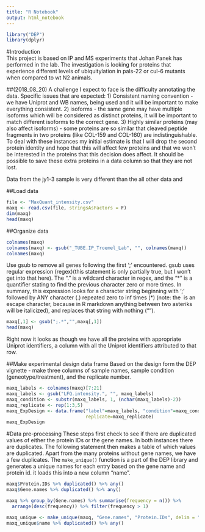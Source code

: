 ```yaml
---
title: "R Notebook"
output: html_notebook
---
```


```r
library("DEP")
library(dplyr)
```


#Introduction  
This project is based on IP and MS experiments that Johan Panek has performed in the lab. The investigation is looking for proteins that experience different levels of ubiquitylation in pals-22 or cul-6 mutants when compared to wt N2 animals.  

##(2018_08_20)
A challenge I expect to face is the difficulty annotating the data. Specific issues that are expected: 1) Consistent naming convention - we have Uniprot and WB names, being used and it will be important to make everything consistent. 2) isoforms - the same gene may have multiple isoforms which will be considered as distinct proteins, it will be important to match different isoforms to the correct gene. 3) Highly similar proteins (may also affect isoforms) - some proteins are so similar that cleaved peptide fragments in two proteins (like COL-159 and COL-160) are indistinguishable. To deal with these instances my initial estimate is that I will drop the second protein identity and hope that this will affect few proteins and that we won't be interested in the proteins that this decision does affect. It should be possible to save these extra proteins in a data column so that they are not lost. 

Data from the jy1-3 sample is very different than the all other data and 

##Load data
```r
file <- "MaxQuant_intensity.csv"
maxq <- read.csv(file, stringsAsFactors = F)
dim(maxq)
head(maxq)
```

##Organize data
```r
colnames(maxq)
colnames(maxq) <- gsub("_TUBE.IP_Troemel_Lab", "", colnames(maxq))
colnames(maxq)
```

Use gsub to remove all genes following the first ';' encountered. gsub uses regular expression (regex)(this statement is only partially true, but I won't get into that here). The "." is a wildcard character in regex, and the "*" is a quantifier stating to find the previous character zero or more times. In summary, this expression looks for a character string beginning with ';' followed by ANY character (.) repeated zero to inf times (\*) (note: the \ is an escape character, because in R markdown anything between two asteriks will be italicized), and replaces that string with nothing ("").    
```r
maxq[,1] <- gsub(";.*","",maxq[,1])
head(maxq)
```

Right now it looks as though we have all the proteins with appropriate Uniprot identifiers, a column with all the Uniprot identifiers attributed to that row.

##Make experimental design data frame
Based on the design form the DEP vignette - make three columns of sample names, sample condition (geneotype/treatment), and the replicate number.
```r
maxq_labels <- colnames(maxq)[7:21]
maxq_labels <- gsub("LFQ.intensity.", "", maxq_labels)
maxq_condition <- substr(maxq_labels, 1, (nchar(maxq_labels)-2))
maxq_replicate <- rep(1:3,5)
maxq_ExpDesign <- data.frame("label"=maxq_labels, "condition"=maxq_condition,
                             replicate=maxq_replicate)
maxq_ExpDesign
```

#Data pre-processing
These steps first check to see if there are duplicated values of either the protein IDs or the gene names. In both instances there are duplicates. The following statement then makes a table of which values are duplicated. Apart from the many proteins without gene names, we have a few duplicates. The `make_unique()` function is a part of the DEP library and generates a unique names for each entry based on the gene name and protein id. it loads this into a new column "name".
```r
maxq$Protein.IDs %>% duplicated() %>% any()
maxq$Gene.names %>% duplicated() %>% any()

maxq %>% group_by(Gene.names) %>% summarise(frequency = n()) %>%
  arrange(desc(frequency)) %>% filter(frequency > 1)

maxq_unique <- make_unique(maxq, "Gene.names", "Protein.IDs", delim = ";")
maxq_unique$name %>% duplicated() %>% any()
```

